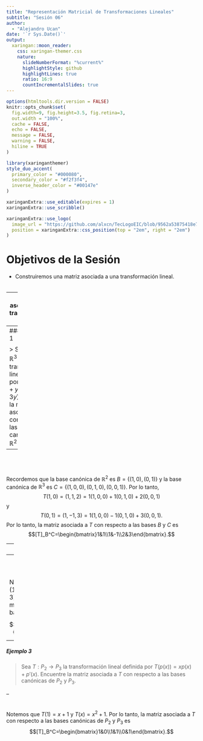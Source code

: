```yaml
---
title: "Representación Matricial de Transformaciones Lineales"
subtitle: "Sesión 06"
author: 
  - "Alejandro Ucan"
date: '`r Sys.Date()`'
output:
  xaringan::moon_reader:
    css: xaringan-themer.css
    nature:
      slideNumberFormat: "%current%"
      highlightStyle: github
      highlightLines: true
      ratio: 16:9
      countIncrementalSlides: true
---
```


```r
options(htmltools.dir.version = FALSE)
knitr::opts_chunk$set(
  fig.width=9, fig.height=3.5, fig.retina=3,
  out.width = "100%",
  cache = FALSE,
  echo = FALSE,
  message = FALSE, 
  warning = FALSE,
  hiline = TRUE
)
```

```r
library(xaringanthemer)
style_duo_accent(
  primary_color = "#000080",
  secondary_color = "#f2f3f4",
  inverse_header_color = "#00147e"
)
```

```r
xaringanExtra::use_editable(expires = 1)
xaringanExtra::use_scribble()
```

```r
xaringanExtra::use_logo(
  image_url = "https://github.com/alxcn/TecLogoEIC/blob/9562a53875418e749a296c85808a19c85fc4be74/IngenieriaCiencias_Horizontal_RGB.png",
  position = xaringanExtra::css_position(top = "2em", right = "2em")
)
```
# Objetivos de la Sesión

* Construiremos una matriz asociada a una transformación lineal. <br/><br/>

---
# Matriz asociada a una transformación lineal

> __Definición:__ Sea $T:V\to W$ una transformación lineal, $B=\{v_1,\ldots,v_n\}$ una base de $V$ y $C=\{w_1,\ldots,w_m\}$ una base de $W$. La __matriz asociada__ a $T$ con respecto a las bases $B$ y $C$ es la matriz $A$ de $m\times n$ definida por $$[T]_B^C=[a_{ij}]_{m\times n}$$ donde $T(v_j)=a_{1j}w_1+\cdots+a_{mj}w_m$ para $j=1,\ldots,n$.

---
##### Ejemplo 1

> Sea $T:\mathbb{R}^2\to\mathbb{R}^3$ la transformación lineal definida por $T(x,y)=(x+y,x-y,2x+3y)$. Encuentre la matriz asociada a $T$ con respecto a las bases canónicas de $\mathbb{R}^2$ y $\mathbb{R}^3$.

--
<br/><br/><br/>
Recordemos que la base canónica de $\mathbb{R}^2$ es $B=\{(1,0),(0,1)\}$ y la base canónica de $\mathbb{R}^3$ es $C=\{(1,0,0),(0,1,0),(0,0,1)\}$. Por lo tanto, $$T(1,0)=(1,1,2)=1(1,0,0)+1(0,1,0)+2(0,0,1)$$ y $$T(0,1)=(1,-1,3)=1(1,0,0)-1(0,1,0)+3(0,0,1).$$ Por lo tanto, la matriz asociada a $T$ con respecto a las bases $B$ y $C$ es $$[T]_B^C=\begin{bmatrix}1&1\\1&-1\\2&3\end{bmatrix}.$$

---
##### Ejemplo 2

> Sea $T:\mathbb{R}^2\to\mathbb{R}^2$ la transformación lineal definida por $T(x,y)=(x-y,2x+3y)$. Encuentre la matriz asociada a $T$ con respecto las bases $S_1=\{(0,1),(1,0)\}$ y $S_2=\{(1,1),(1,-1)\}.$

--
<br/><br/><br/>
Notemos que $T(1,0)=(1,2)=\frac{3}{2}(1,1)-\frac{1}{2}(1,-1)$ y $T(0,1)=(-1,3)=1(1,1)-2(1,-1)$. Por lo tanto, la matriz asociada a $T$ con respecto a las bases $S_1$ y $S_2$ es $$[T]_{S_1}^{S_2}=\begin{bmatrix}\frac{3}{2}&1\\-\frac{1}{2}&-2\end{bmatrix}.$$

---
##### Ejemplo 3

> Sea $T:P_2\to P_3$ la transformación lineal definida por $T(p(x))=xp(x)+p'(x)$. Encuentre la matriz asociada a $T$ con respecto a las bases canónicas de $P_2$ y $P_3$.

--
<br/><br/><br/>
Notemos que $T(1)=x+1$ y $T(x)=x^2+1$. Por lo tanto, la matriz asociada a $T$ con respecto a las bases canónicas de $P_2$ y $P_3$ es $$[T]_B^C=\begin{bmatrix}1&0\\1&1\\0&1\end{bmatrix}.$$



